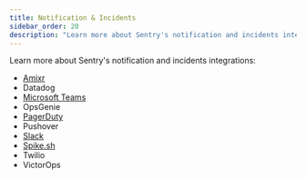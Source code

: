 ```yaml
---
title: Notification & Incidents
sidebar_order: 20
description: "Learn more about Sentry's notification and incidents integrations."
---
```


Learn more about Sentry's notification and incidents integrations:

- [Amixr](/product/integrations/notification-incidents/amixr/)
- Datadog
- [Microsoft Teams](/product/integrations/notification-incidents/msteams/)
- OpsGenie
- [PagerDuty](/product/integrations/notification-incidents/pagerduty/)
- Pushover
- [Slack](/product/integrations/notification-incidents/slack/)
- [Spike.sh](/product/integrations/notification-incidents/spikesh/)
- Twilio
- VictorOps
